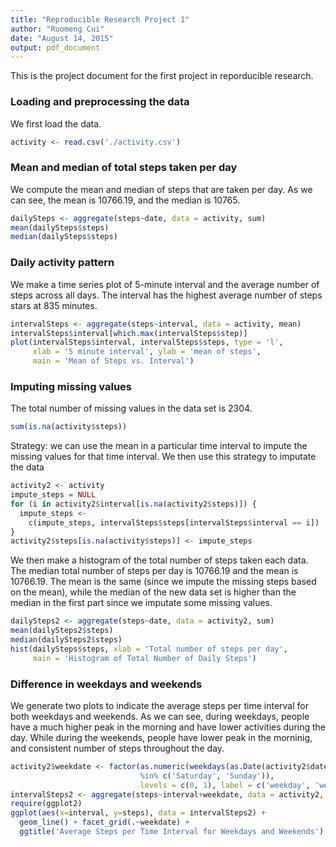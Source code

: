 ```yaml
---
title: "Reproducible Research Project 1"
author: "Ruomeng Cui"
date: "August 14, 2015"
output: pdf_document
---
```


This is the project document for the first project in reporducible research.

### Loading and preprocessing the data
We first load the data. 
```r
activity <- read.csv('./activity.csv')
```

### Mean and median of total steps taken per day
We compute the mean and median of steps that are taken per day. As we can see, the mean is 10766.19, and the median is 10765.
```r
dailySteps <- aggregate(steps~date, data = activity, sum)
mean(dailySteps$steps)
median(dailySteps$steps)
```

### Daily activity pattern
We make a time series plot of 5-minute interval and the average number of steps across all days. The interval has the highest average number of steps stars at 835 minutes.

```r
intervalSteps <- aggregate(steps~interval, data = activity, mean)
intervalSteps$interval[which.max(intervalSteps$step)]
plot(intervalSteps$interval, intervalSteps$steps, type = 'l', 
     xlab = '5 minute interval', ylab = 'mean of steps', 
     main = 'Mean of Steps vs. Interval')
```

### Imputing missing values
The total number of missing values in the data set is 2304.
```r
sum(is.na(activity$steps))
```

Strategy: we can use the mean in a particular time interval to impute the missing values for that time interval. We then use this strategy to imputate the data
```r
activity2 <- activity
impute_steps = NULL
for (i in activity2$interval[is.na(activity2$steps)]) {
  impute_steps <- 
    c(impute_steps, intervalSteps$steps[intervalSteps$interval == i])
}
activity2$steps[is.na(activity$steps)] <- impute_steps
```

We then make a histogram of the total number of steps taken each data. The median total number of steps per day is 10766.19 and the mean is 10766.19. The mean is the same (since we impute the missing steps based on the mean), while the median of the new data set is higher than the median in the first part since we imputate some missing values.

```r
dailySteps2 <- aggregate(steps~date, data = activity2, sum)
mean(dailySteps2$steps)
median(dailySteps2$steps)
hist(dailySteps$steps, xlab = 'Total number of steps per day', 
     main = 'Histogram of Total Number of Daily Steps')
```

### Difference in weekdays and weekends
We generate two plots to indicate the average steps per time interval for both weekdays and weekends. As we can see, during weekdays, people have a much higher peak in the morning and have lower activities during the day. While during the weekends, people have lower peak in the morninig, and consistent number of steps throughout the day.

```r
activity2$weekdate <- factor(as.numeric(weekdays(as.Date(activity2$date)) 
                             %in% c('Saturday', 'Sunday')),
                             levels = c(0, 1), label = c('weekday', 'weekend'))
intervalSteps2 <- aggregate(steps~interval+weekdate, data = activity2, mean)
require(ggplot2)
ggplot(aes(x=interval, y=steps), data = intervalSteps2) + 
  geom_line() + facet_grid(.~weekdate) +
  ggtitle('Average Steps per Time Interval for Weekdays and Weekends')
```